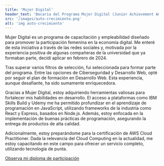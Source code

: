 ```yaml
---
title: 'Mujer Digital'
header_text: 'Becaria del Programa Mujer Digital (Junior Achievement America) '
src: '/images/auto-crecimiento.png'
alt: 'img auto-crecimiento'
---
```


Mujer Digital es un programa de capacitación y empleabilidad diseñado para promover la participación 
femenina en la economía digital. Me enteré de esta iniciativa a través de las redes sociales y, motivada 
por la experiencia positiva de algunas compañeras de la universidad que ya formaban parte, decidí aplicar 
en febrero de 2024. 

Tras superar varios filtros de selección, fui seleccionada para formar parte del programa. 
Entre las opciones de Ciberseguridad y Desarrollo Web, opté por seguir el plan de formación en Desarrollo Web. 
Esta experiencia, aunque desafiante, ha sido sumamente enriquecedora. 

Gracias a Mujer Digital, estoy adquiriendo herramientas valiosas para fortalecer mis habilidades en desarrollo. 
El acceso a plataformas como IBM Skills Build y Udemy me ha permitido profundizar en el aprendizaje 
de programación en JavaScript, utilizando frameworks de la industria como React y Express, basados en Node.js. 
Además, estoy enfocada en la implementación de buenas prácticas de programación, asegurando la entrega de
productos de alta calidad. 

Adicionalmente, estoy preparándome para la certificación de AWS Cloud Practitioner. Dada la relevancia 
del Cloud Computing en la actualidad, me estoy capacitando en este campo para ofrecer un servicio completo, 
utilizando tecnología de punta. 

[Observa mi diploma de participación](https://drive.google.com/file/d/10p5y76GUC_GUW_pfsDyoZxCaLdm3xCzZ/view?usp=sharing)